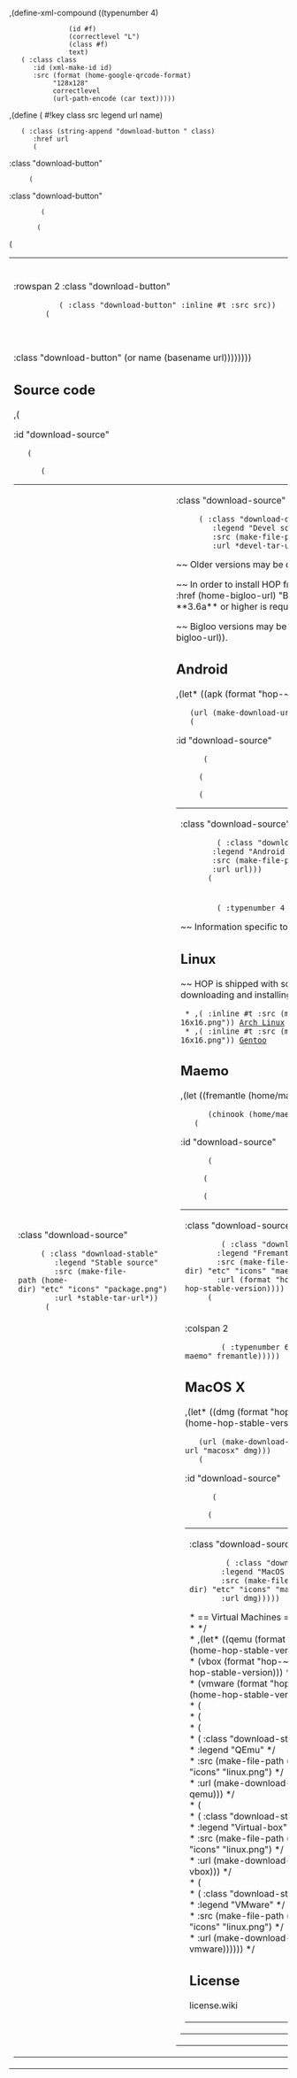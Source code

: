 ,(define-xml-compound <QRCODE> ((typenumber 4)
				(id #f)
				(correctlevel "L")
				(class #f)
				text)
    (<IMG> :class class
       :id (xml-make-id id)
       :src (format (home-google-qrcode-format)
		    "128x128"
		    correctlevel
		    (url-path-encode (car text)))))

,(define (<DOWNLOAD> #!key class src legend url name)
    (<A> :class (string-append "download-button " class)
       :href url
       (<DIV> :class "download-button"
	  (<TABLE> :class "download-button"
	     (<TR> 
		(<TD> :rowspan 2 :class "download-button"
		   (<IMG> :class "download-button" :inline #t :src src))
		(<TH> :class "download-button" legend))
	     (<TR> (<TD> :class "download-button" (or name (basename url))))))))

== Source code ==

,(<TABLE> :id "download-source"
    (<TR>
       (<TD> :class "download-source"
	  (<DOWNLOAD> :class "download-stable"
	     :legend "Stable source"
	     :src (make-file-path (home-dir) "etc" "icons" "package.png")
	     :url *stable-tar-url*))
       (<TD> :class "download-source"
	  (<DOWNLOAD> :class "download-devel"
	     :legend "Devel source"
	     :src (make-file-path (home-dir) "etc" "icons" "package.png")
	     :url *devel-tar-url*))))

~~ Older versions may be download by ftp at:
[[,(home-ftp-hop-url)|,(home-ftp-hop-url)]].

~~ In order to install HOP from the source (for significantly improving
performance), the ,(<A> :href (home-bigloo-url) "Bigloo") compiler has
first to be installed. Bigloo version **3.6a** or higher is required to
compile HOP.

~~ Bigloo versions may be downloaded
from: ,(<A> :href (home-ftp-bigloo-url) (home-ftp-bigloo-url)).


== Android ==

,(let* ((apk (format "hop-~a.apk" (home-hop-stable-version)))
	(url (make-download-url (make-file-name "android" "2.1") apk)))
    (<TABLE> :id "download-source"
       (<TR>
	  (<TD> :class "download-source"
	     (<DOWNLOAD> :class "download-stable"
		:legend "Android 2.1"
		:src (make-file-path (home-dir) "etc" "icons" "android-market.png")
		:url url)))
       (<TR>
	  (<TD> 
	     (<QRCODE> :typenumber 4 :id "download-android" url)))))

~~ Information specific to the Android port may be found 
[[/hop/android|here]].


== Linux ==

~~ HOP is shipped with some **Linux distributions** on which it can be
used without downloading and installing the source code manually:

  * ,(<IMG> :inline #t :src (make-file-path (home-dir) "etc" "icons" "arch-16x16.png")) [[http://aur.archlinux.org|Arch Linux]]
  * ,(<IMG> :inline #t :src (make-file-path (home-dir) "etc" "icons" "gentoo-16x16.png")) [[http://www.gentoo.org|Gentoo]]


== Maemo ==

,(let ((fremantle (home/maemo/hop.install "fremantle" "hop" "free"))
       (chinook (home/maemo/hop.install "chinook" "hop" "free")))
    (<TABLE> :id "download-source"
       (<TR>
	  (<TD> :class "download-source"
	     (<DOWNLOAD> :class "download-stable"
		:legend "Fremantle"
		:src (make-file-path (home-dir) "etc" "icons" "maemo_install.png")
		:url (format "hop-~a.deb" (home-hop-stable-version))))
	  (<TD> :class "download-source"
	     (<DOWNLOAD> :class "download-stable"
		:legend "Chinook"
		:src (make-file-path (home-dir) "etc" "icons" "maemo_install.png")
		:url (format "hop-~a.deb" (home-hop-stable-version)))))
       (<TR>
	  (<TD> :colspan 2
	     (<QRCODE> :typenumber 6 :id "download-maemo" fremantle)))))


== MacOS X ==

,(let* ((dmg (format "hop-~a.dmg" (home-hop-stable-version)))
	(url (make-download-url "macosx" dmg)))
    (<TABLE> :id "download-source"
       (<TR>
	  (<TD> :class "download-source"
	     (<DOWNLOAD> :class "download-stable"
		:legend "MacOS 10.6 x86/64"
		:src (make-file-path (home-dir) "etc" "icons" "macos.png")
		:url dmg)))))


;* == Virtual Machines ==                                              */
;*                                                                     */
;* ,(let* ((qemu (format "hop-~a.dmg" (home-hop-stable-version)))      */
;* 	(vbox (format "hop-~a.img" (home-hop-stable-version)))         */
;* 	(vmware (format "hop-~a.img" (home-hop-stable-version))))      */
;*     (<TABLE> :id "download-source"                                  */
;*        (<TR>                                                        */
;* 	  (<TD> :class "download-source"                               */
;* 	     (<DOWNLOAD> :class "download-stable"                      */
;* 		:legend "QEmu"                                         */
;* 		:src (make-file-path (home-dir) "etc" "icons" "linux.png") */
;* 		:url (make-download-url "virtual" qemu)))              */
;* 	  (<TD> :class "download-source"                               */
;* 	     (<DOWNLOAD> :class "download-stable"                      */
;* 		:legend "Virtual-box"                                  */
;* 		:src (make-file-path (home-dir) "etc" "icons" "linux.png") */
;* 		:url (make-download-url "virtual" vbox)))              */
;* 	  (<TD> :class "download-source"                               */
;* 	     (<DOWNLOAD> :class "download-stable"                      */
;* 		:legend "VMware"                                       */
;* 		:src (make-file-path (home-dir) "etc" "icons" "linux.png") */
;* 		:url (make-download-url "virtual" vmware))))))         */

== License ==

<include>license.wiki</include>
